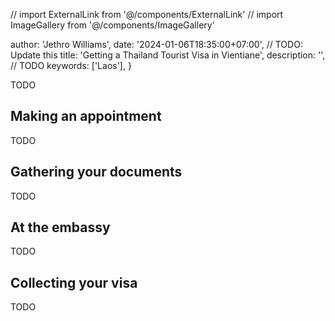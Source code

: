 // import ExternalLink from '@/components/ExternalLink'
// import ImageGallery from '@/components/ImageGallery'

  author: 'Jethro Williams',
  date: '2024-01-06T18:35:00+07:00', // TODO: Update this
  title: 'Getting a Thailand Tourist Visa in Vientiane',
  description: '', // TODO
  keywords: ['Laos'],
}


TODO

## Making an appointment

TODO

## Gathering your documents

TODO

## At the embassy

TODO

## Collecting your visa

TODO
